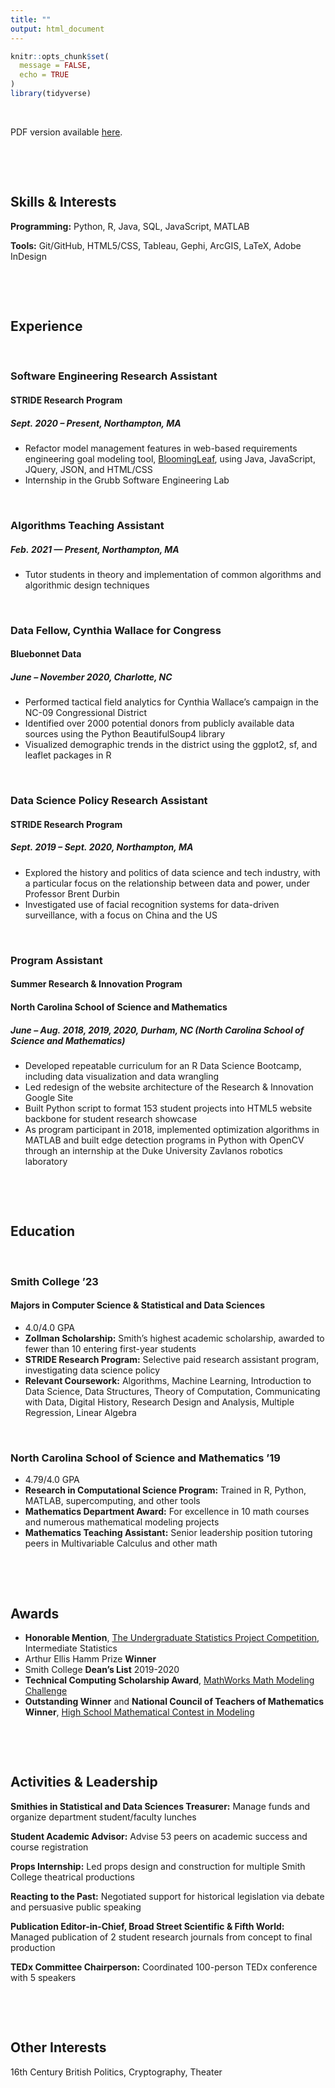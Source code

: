 ```yaml
---
title: ""
output: html_document
---
```


```r
knitr::opts_chunk$set(
  message = FALSE,
  echo = TRUE
)
library(tidyverse)
```

<br>

PDF version available [here](./Kathleen_Hablutzel_Resume.pdf).

<br>

<br>

## Skills & Interests

**Programming:** Python, R, Java, SQL, JavaScript, MATLAB

**Tools:** Git/GitHub, HTML5/CSS, Tableau, Gephi, ArcGIS, LaTeX, Adobe InDesign

<br>

<br>

## Experience

<br>

### Software Engineering Research Assistant
#### STRIDE Research Program
##### *Sept. 2020 – Present*, Northampton, MA

* Refactor model management features in web-based requirements engineering goal modeling tool, [BloomingLeaf](https://github.com/amgrubb/BloomingLeaf),  using Java, JavaScript, JQuery, JSON, and HTML/CSS
* Internship in the Grubb Software Engineering Lab

<br>

### Algorithms Teaching Assistant
##### *Feb. 2021 — Present*, Northampton, MA

* Tutor students in theory and implementation of common algorithms and algorithmic design techniques

<br>

### Data Fellow, Cynthia Wallace for Congress
#### Bluebonnet Data
##### *June – November 2020*, Charlotte, NC
* Performed tactical field analytics for Cynthia Wallace’s campaign in the NC-09 Congressional District
* Identified over 2000 potential donors from publicly available data sources using the Python BeautifulSoup4 library
* Visualized demographic trends in the district using the ggplot2, sf, and leaflet packages in R

<br>

### Data Science Policy Research Assistant
#### STRIDE Research Program
##### *Sept. 2019 – Sept. 2020*, Northampton, MA

* Explored the history and politics of data science and tech industry, with a particular focus on the relationship between data and power, under Professor Brent Durbin
* Investigated use of facial recognition systems for data-driven surveillance, with a focus on China and the US

<br>

### Program Assistant
#### Summer Research & Innovation Program
#### North Carolina School of Science and Mathematics
##### *June – Aug. 2018, 2019, 2020*, Durham, NC (North Carolina School of Science and Mathematics)
*	Developed repeatable curriculum for an R Data Science Bootcamp, including data visualization and data wrangling
*	Led redesign of the website architecture of the Research & Innovation Google Site
*	Built Python script to format 153 student projects into HTML5 website backbone for student research showcase
*	As program participant in 2018, implemented optimization algorithms in MATLAB and built edge detection programs in Python with OpenCV through an internship at the Duke University Zavlanos robotics laboratory


<br>

<br>

## Education

<br>

### Smith College '23

#### Majors in Computer Science & Statistical and Data Sciences

* 4.0/4.0 GPA
* **Zollman Scholarship:** Smith’s highest academic scholarship, awarded to fewer than 10 entering first-year students
* **STRIDE Research Program:** Selective paid research assistant program, investigating data science policy
* **Relevant Coursework:** Algorithms, Machine Learning, Introduction to Data Science, Data Structures, Theory of Computation, Communicating with Data, Digital History, Research Design and Analysis, Multiple Regression, Linear Algebra

<br>

### North Carolina School of Science and Mathematics '19

* 4.79/4.0 GPA
* **Research in Computational Science Program:** Trained in R, Python, MATLAB, supercomputing, and other tools
* **Mathematics Department Award:** For excellence in 10 math courses and numerous mathematical modeling projects
* **Mathematics Teaching Assistant:** Senior leadership position tutoring peers in Multivariable Calculus and other math

<br>

<br>


## Awards

*	**Honorable Mention**, [The Undergraduate Statistics Project Competition](https://www.causeweb.org/usproc/usclap/2020/fall/winners), Intermediate Statistics
*	Arthur Ellis Hamm Prize **Winner**
*	Smith College **Dean’s List** 2019-2020
*	**Technical Computing Scholarship Award**, [MathWorks Math Modeling Challenge](https://m3challenge.siam.org/archives/2019/winning-solutions)
*	**Outstanding Winner** and **National Council of Teachers of Mathematics Winner**, [High School Mathematical Contest in Modeling](https://www.comap.com/highschool/contests/himcm/2018results.html)

<br>

<br>

## Activities & Leadership

**Smithies in Statistical and Data Sciences Treasurer:** Manage funds and organize department student/faculty lunches

**Student Academic Advisor:** Advise 53 peers on academic success and course registration

**Props Internship:** Led props design and construction for multiple Smith College theatrical productions

**Reacting to the Past:** Negotiated support for historical legislation via debate and persuasive public speaking

**Publication Editor-in-Chief, Broad Street Scientific & Fifth World:** Managed publication of 2 student research journals from concept to final production

**TEDx Committee Chairperson:** Coordinated 100-person TEDx conference with 5 speakers


<br>

<br>

## Other Interests

16th Century British Politics, Cryptography, Theater
